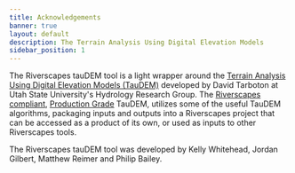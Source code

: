 ```yaml
---
title: Acknowledgements
banner: true
layout: default
description: The Terrain Analysis Using Digital Elevation Models
sidebar_position: 1
---
```


The Riverscapes tauDEM tool is a light wrapper around the [Terrain Analysis Using Digital Elevation Models (TauDEM)](https://hydrology.usu.edu/taudem/taudem5/) developed by David Tarboton at Utah State University's Hydrology Research Group. The [Riverscapes compliant](https://docs.riverscapes.net/standards
), [Production Grade](https://docs.riverscapes.net/standards) TauDEM, utilizes some of the useful TauDEM algorithms, packaging inputs and outputs into a Riverscapes project that can be accessed as a product of its own, or used as inputs to other Riverscapes tools.

The Riverscapes tauDEM tool was developed by Kelly Whitehead, Jordan Gilbert, Matthew Reimer and Philip Bailey.
